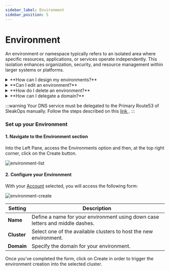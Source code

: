 ```yaml
---
sidebar_label: Environment
sidebar_position: 5
---
```



# Environment

An environment or namespace typically refers to an isolated area where specific resources, applications, or services operate independently. This isolation enhances organization, security, and resource management within larger systems or platforms.

<details>
<summary>
**How can I design my environments?**
</summary>
Environments can be tailored based on an application's lifecycle or the needs of different teams. For example, creating environments for development (dev), quality assurance (QA), staging (stg), and production (prod) allows each to have custom settings suitable for their specific roles. 

Before creating an environment, read  [Designing your Infra: Single Schema Vs. Multi Schema ](/provider/schemas)
</details>

<details>
<summary>
**Can I edit an environment?**
</summary>
No. You must delete it and create a new one. 
</details>

<details>
<summary>
**How do I delete an environment?**
</summary>
Access the Environment List, on the Action column, click on the bin icon. Then confirm the action.
</details>

<details>
<summary>
**How can I delegate a domain?**
</summary>
Follow: [Delegate Domains <FiExternalLink/> ](/environment/delegate_domains) 
</details >

:::warning
Your DNS service must be delegated to the Primary Route53 of SleakOps manually. Follow the steps described on this [link <FiExternalLink/>](https://docs.aws.amazon.com/Route53/latest/DeveloperGuide/MigratingDNS.html).
:::

### Set up your Environment

#### 1. Navigate to the Environment section
Into the Left Pane, access the Environments option and then, at the top right corner, click on the Create button.

<Zoom overlayBgColorEnd="rgba(255, 255, 255, 0.8)">
<img
    src="/img/environment/environment-list.png"
    alt="environment-list"
/>
</Zoom>

#### 2. Configure your Environment
With your [Account](/provider/accounts) selected, you will access the following form:

<Zoom overlayBgColorEnd="rgba(255, 255, 255, 0.8)">
<img
    src="/img/environment/environment-create.png"
    alt="environment-create"
/>
</Zoom>

| **Setting** | **Description** |
| --- | --- |
| **Name** | Define a name for your environment using down case letters and middle dashes. |
| **Cluster** | Select one of the available clusters to host the new environment. |
| **Domain** | Specify the domain for your environment.  |

Once you’ve completed the form, click on Create in order to trigger the environment creation into the selected cluster. 
